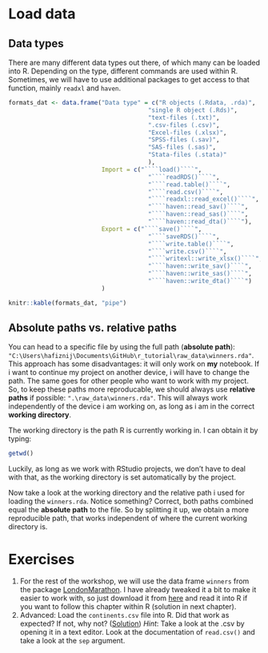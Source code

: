 # Load data

## Data types

There are many different data types out there, of which many can be loaded into R. Depending on the type, different commands are used within R. Sometimes, we will have to use additional packages to get access to that function, mainly `readxl` and `haven`.

```r
formats_dat <- data.frame("Data type" = c("R objects (.Rdata, .rda)", 
                                       "single R object (.Rds)", 
                                       "text-files (.txt)",
                                       ".csv-files (.csv)",
                                       "Excel-files (.xlsx)",
                                       "SPSS-files (.sav)", 
                                       "SAS-files (.sas)", 
                                       "Stata-files (.stata)"
                                       ),
                          Import = c("````load()````",
                                       "````readRDS()````",
                                       "````read.table()````",
                                       "````read.csv()````",
                                       "````readxl::read_excel()````",
                                       "````haven::read_sav()````",
                                       "````haven::read_sas()````",
                                       "````haven::read_dta()````"),
                          Export = c("````save()````",
                                       "````saveRDS()````",
                                       "````write.table()````",
                                       "````write.csv()````",
                                       "````writexl::write_xlsx()````",
                                       "````haven::write_sav()````",
                                       "````haven::write_sas()````",
                                       "````haven::write_dta()````")
                          )

knitr::kable(formats_dat, "pipe")
```

## Absolute paths vs. relative paths

You can head to a specific file by using the full path (**absolute path**): `"C:\Users\hafiznij\Documents\GitHub\r_tutorial\raw_data\winners.rda"`. This approach has some disadvantages: it will only work on **my** notebook. If i want to continue my project on another device, i will have to change the path. The same goes for other people who want to work with my project. So, to keep these paths more reproducable, we should always use **relative paths** if possible: `".\raw_data\winners.rda"`. This will always work independently of the device i am working on, as long as i am in the correct **working directory**.

The working directory is the path R is currently working in. I can obtain it by typing:

```r
getwd()
```

Luckily, as long as we work with RStudio projects, we don't have to deal with that, as the working directory is set automatically by the project.

Now take a look at the working directory and the relative path i used for loading the `winners.rda`. Notice something? Correct, both paths combined equal the **absolute path** to the file. So by splitting it up, we obtain a more reproducible path, that works independent of where the current working directory is.

# Exercises

1.  For the rest of the workshop, we will use the data frame `winners` from the package [LondonMarathon](https://github.com/nrennie/LondonMarathon). I have already tweaked it a bit to make it easier to work with, so just download it from [here](https://github.com/nickhaf/r_tutorial/tree/main/raw_data) and read it into R if you want to follow this chapter within R (solution in next chapter).
2.  Advanced: Load the `continents.csv` file into R. Did that work as expected? If not, why not? ([Solution]())
    *Hint*: Take a look at the .csv by opening it in a text editor. Look at the documentation of `read.csv()` and take a look at the `sep` argument.
